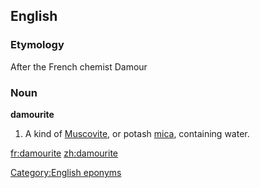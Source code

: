 ==English==

===Etymology===
After the French chemist Damour

===Noun===
'''damourite'''

# {{mineralogy}} A kind of [[Muscovite]], or potash [[mica]], containing water.

[[Category:English eponyms]]

[[fr:damourite]]
[[zh:damourite]]